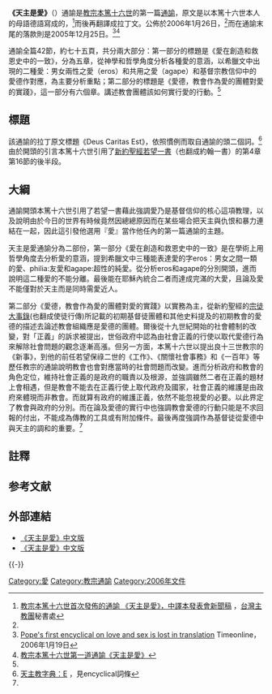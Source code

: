 '''《天主是愛》'''（{{lang-la|''Deus Caritas Est''}}）通諭是[[教宗本篤十六世|教宗本篤十六世]]的第一篇[[通諭|通諭]]，原文是以本篤十六世本人的母語德語寫成的，<ref name="主教團">[http://www.catholic.org.tw/theology/public/liyi/archive_documents_20060519.html 教宗本篤十六世首次發佈的通諭 《天主是愛》，中譯本發表會新聞稿] {{Wayback|url=http://www.catholic.org.tw/theology/public/liyi/archive_documents_20060519.html |date=20170215162409 }}，[[台灣主教團|台灣主教團]]秘書處</ref>而後再翻譯成拉丁文。公佈於2006年1月26日，<ref name="主教團" />而在通諭末尾的落款則是2005年12月25日。<ref>[http://www.timesonline.co.uk/tol/sport/football/european_football/article793015.ece Pope's first encyclical on love and sex is lost in translation ] {{Wayback|url=http://www.timesonline.co.uk/tol/sport/football/european_football/article793015.ece |date=20110805003040 }}Timeonline，2006年1月19日</ref><ref name="真理電台">[http://www.tianzhu.org/tw/tz_specialarea.php?sp_id=7&art_id=141&page=1  教宗本篤十六世第一道通諭《天主是愛》]</ref>

通諭全篇42節，約七十五頁，共分兩大部分：第一部分的標題是《愛在創造和救恩史中的一致》，分為五章，從神學和哲學角度分析各種愛的意涵，以希臘文中出現的二種愛：男女兩性之愛（eros）和共用之愛（agape）和基督宗教信仰中的愛德作對應，為主要分析重點；第二部分的標題是《愛德，教會作為愛的團體對愛的實踐》，這一部分有六個章。講述教會團體該如何實行愛的行動。<ref name="真理電台" />

==標題==
該通諭的拉丁原文標題《Deus Caritas Est》，依照慣例而取自通諭的頭二個詞。<ref>[http://www.catholic.org.tw/katalina/ycw/BLESSING/dict/E.htm 天主教字典：E] {{Wayback|url=http://www.catholic.org.tw/katalina/ycw/BLESSING/dict/E.htm |date=20110116034308 }}，見encyclical詞條</ref>由於開頭的引言本篤十六世引用了[[新約聖經|新約聖經]][[若望一書|若望一書]]（也翻成約翰一書）的第4章第16節的後半段。{{註|我們認識了， 且相信了天主對我們所懷的愛。"天主是愛，那存留在愛內的，就存留在天主內，天主也存留在他內。"(若一4:16，[[思高本|思高聖經協會]]翻譯)}}

==大綱==
通諭開頭本篤十六世引用了若望一書藉此強調愛乃是基督信仰的核心這項教理，以及說明由於今日的世界有時候竟然因總總原因而在某些場合把天主與仇恨和暴力連結在一起，因此這引發他選用『愛』當作他任內的第一篇通諭的主題。{{註|第一節}}

天主是愛通諭分為二部份，第一部分《愛在創造和救恩史中的一致》是在學術上用哲學角度去分析愛的意涵，提到希臘文中三種能表達愛的字eros：男女之間一類的愛、philia:友愛和agape:超性的純愛。從分析eros和agape的分別開頭，進而說明這二種愛的不能分離。最後能在耶穌內統合二者而達成完滿的大愛，且論及愛不能僅對於天主而是同時需愛近人。

第二部分《愛德，教會作為愛的團體對愛的實踐》以實務為主，從新約聖經的[[宗徒大事錄|宗徒大事錄]](也翻成使徒行傳)所記載的初期基督徒團體和其他史料提及的初期教會的愛德的描述去論述教會組織應是愛德的團體。爾後從十九世紀開始的社會體制的改變，對「正義」的訴求被提出，世俗政府中認為由社會正義的行使以取代愛德行為來解除社會問題的觀念逐漸高漲。但另一方面，本篤十六世以提出良十三世教宗的《新事》，到他的前任若望保祿二世的《工作》、《關懷社會事務》和《一百年》等歷任教宗的通諭說明教會也會對應當時的社會問題而改變。進而分析政府和教會的角色定位，維持社會正義的是政府的職責以及根源，並強調雖然二者在正義的題材上會相遇，但是教會不能去在正義行使上取代政府及國家，社會正義的維護是由政府來體現而非教會。而就算有政府的維護正義，依然不能忽視愛的必要。以此界定了教會與政府的分別。而在論及愛德的實行中也強調教會愛德的行動只能是不求回報的付出，不能成為傳教的工具或有附加條件。最後再度強調作為基督徒從愛德中與天主的調和的重要。<ref name="主教團" />

==註釋==
{{reflist|group="註"}}

==参考文献==
{{reflist}}

==外部連結==
*[https://web.archive.org/web/20131101153325/http://catholic.org.tw/catholic/lordlove.pdf 《天主是愛》中文版]{{zh-tw}}
*[http://www.vatican.va/holy_father/benedict_xvi/encyclicals/documents/hf_ben-xvi_enc_20051225_deus-caritas-est_zh.pdf 《天主是愛》中文版] {{Wayback|url=http://www.vatican.va/holy_father/benedict_xvi/encyclicals/documents/hf_ben-xvi_enc_20051225_deus-caritas-est_zh.pdf |date=20200420124756 }}{{zh-cn}}

{{-}}
{{天主教}}

[[Category:愛|Category:愛]]
[[Category:教宗通諭|Category:教宗通諭]]
[[Category:2006年文件|Category:2006年文件]]